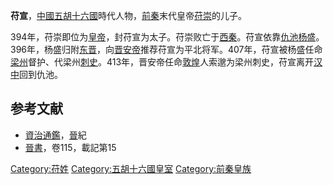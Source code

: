 '''苻宣'''，[[中國|中國]][[五胡十六國|五胡十六國]]時代人物，[[前秦|前秦]]末代皇帝[[苻崇|苻崇]]的儿子。

394年，苻崇即位为[[皇帝|皇帝]]，封苻宣为太子。苻崇败亡于[[西秦|西秦]]。苻宣依靠[[仇池|仇池]][[杨盛|杨盛]]。396年，杨盛归附[[东晋|东晋]]，向[[晋安帝|晋安帝]]推荐苻宣为平北将军。407年，苻宣被杨盛任命[[梁州|梁州]]督护、代梁州[[刺史|刺史]]。413年，晋安帝任命[[敦煌|敦煌]]人索邈为梁州刺史，苻宣离开[[汉中|汉中]]回到仇池。

==参考文献==
{{wikisource|晉書/卷115|晉書苻崇載記}}
*[[資治通鑑|資治通鑑]]，[[晉|晉]]紀
*[[晉書|晉書]]，卷115，載記第15

[[Category:苻姓|Category:苻姓]]  
[[Category:五胡十六國皇室|Category:五胡十六國皇室]] 
[[Category:前秦皇族|Category:前秦皇族]]